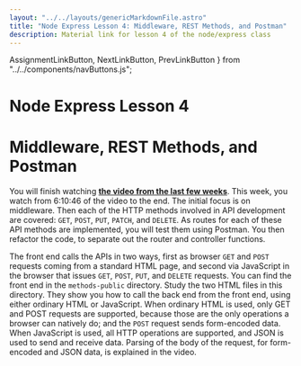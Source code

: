 ```yaml
---
layout: "../../layouts/genericMarkdownFile.astro"
title: "Node Express Lesson 4: Middleware, REST Methods, and Postman"
description: Material link for lesson 4 of the node/express class
---
```

  AssignmentLinkButton,
  NextLinkButton,
  PrevLinkButton
} from "../../components/navButtons.js";

# Node Express Lesson 4

# Middleware, REST Methods, and Postman

You will finish watching **[the video from the last few weeks](https://youtu.be/Oe421EPjeBE?t=13246)**. This week, you watch from 6:10:46 of the video to the end. The initial focus is on middleware. Then each of the HTTP methods involved in API development are covered: `GET`, `POST`, `PUT`, `PATCH`, and `DELETE`. As routes for each of these API methods are implemented, you will test them using Postman. You then refactor the code, to separate out the router and controller functions.

The front end calls the APIs in two ways, first as browser `GET` and `POST` requests coming from a standard HTML page, and second via JavaScript in the browser that issues `GET`, `POST`, `PUT`, and `DELETE` requests. You can find the front end in the `methods-public` directory. Study the two HTML files in this directory. They show you how to call the back end from the front end, using either ordinary HTML or JavaScript. When ordinary HTML is used, only GET and POST requests are supported, because those are the only operations a browser can natively do; and the `POST` request sends form-encoded data. When JavaScript is used, all HTTP operations are supported, and JSON is used to send and receive data. Parsing of the body of the request, for form-encoded and JSON data, is explained in the video.

<div className="flex justify-evenly">
  <PrevLinkButton link="/node-express/lesson3-m1" />
  <AssignmentLinkButton link="/node-express/lesson4-a1" />
  <NextLinkButton link="/node-express/lesson5-m1" />
</div>